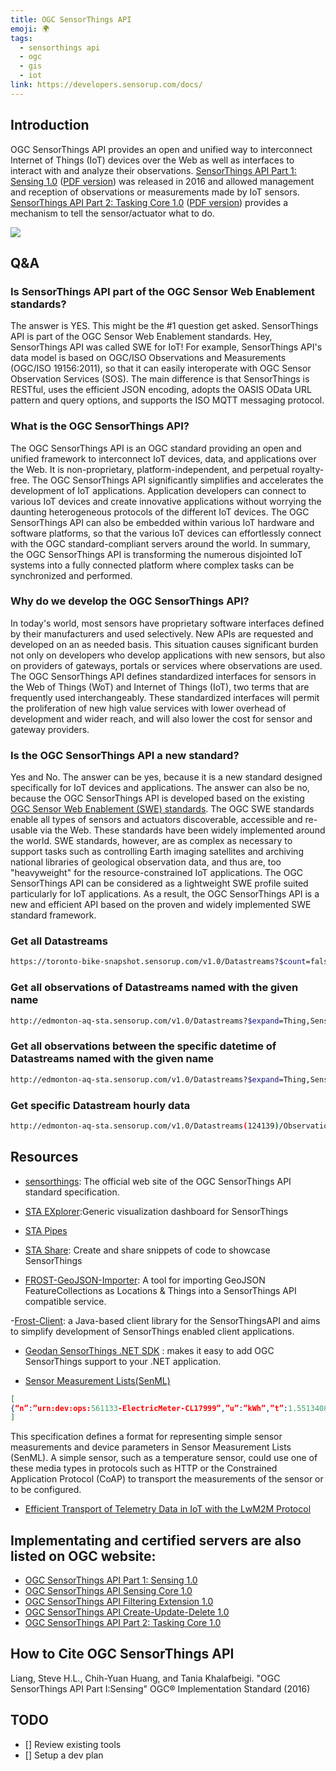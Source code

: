 ```yaml
---
title: OGC SensorThings API
emoji: 🌍
tags:
  - sensorthings api
  - ogc
  - gis
  - iot
link: https://developers.sensorup.com/docs/
---
```


## Introduction

OGC SensorThings API provides an open and unified way to interconnect Internet of Things (IoT) devices over the Web as well as interfaces to interact with and analyze their observations. <Highlight color="green">[SensorThings API Part 1: Sensing 1.0](http://docs.opengeospatial.org/is/15-078r6/15-078r6.html) ([PDF version](https://portal.opengeospatial.org/files/15-078r6))</Highlight> was released in 2016 and allowed management and reception of observations or measurements made by IoT sensors. <Highlight color="green">[SensorThings API Part 2: Tasking Core 1.0](http://docs.opengeospatial.org/is/17-079r1/17-079r1.html) ([PDF version](https://portal.opengeospatial.org/files/17-079r1))</Highlight> provides a mechanism to tell the sensor/actuator what to do.

![](https://external-content.duckduckgo.com/iu/?u=http%3A%2F%2Fwww.mdpi.com%2Fsensors%2Fsensors-16-01395%2Farticle_deploy%2Fhtml%2Fimages%2Fsensors-16-01395-g004.png&f=1&nofb=1)

## Q&A

### Is SensorThings API part of the OGC Sensor Web Enablement standards?

The answer is YES. This might be the #1 question get asked. SensorThings API is part of the OGC Sensor Web Enablement standards. Hey, SensorThings API was called SWE for IoT! For example, SensorThings API's data model is based on OGC/ISO Observations and Measurements (OGC/ISO 19156:2011), so that it can easily interoperate with OGC Sensor Observation Services (SOS). The main difference is that SensorThings is RESTful, uses the efficient JSON encoding, adopts the OASIS OData URL pattern and query options, and supports the ISO MQTT messaging protocol.

### What is the OGC SensorThings API?

The OGC SensorThings API is an OGC standard providing an open and unified framework to interconnect IoT devices, data, and applications over the Web. It is non-proprietary, platform-independent, and perpetual royalty-free. The OGC SensorThings API significantly simplifies and accelerates the development of IoT applications. Application developers can connect to various IoT devices and create innovative applications without worrying the daunting heterogeneous protocols of the different IoT devices. The OGC SensorThings API can also be embedded within various IoT hardware and software platforms, so that the various IoT devices can effortlessly connect with the OGC standard-compliant servers around the world. In summary, the OGC SensorThings API is transforming the numerous disjointed IoT systems into a fully connected platform where complex tasks can be synchronized and performed.

### Why do we develop the OGC SensorThings API?

In today's world, most sensors have proprietary software interfaces defined by their manufacturers and used selectively. New APIs are requested and developed on an as needed basis. This situation causes significant burden not only on developers who develop applications with new sensors, but also on providers of gateways, portals or services where observations are used. The OGC SensorThings API defines standardized interfaces for sensors in the Web of Things (WoT) and Internet of Things (IoT), two terms that are frequently used interchangeably. These standardized interfaces will permit the proliferation of new high value services with lower overhead of development and wider reach, and will also lower the cost for sensor and gateway providers.

### Is the OGC SensorThings API a new standard?

Yes and No. The answer can be yes, because it is a new standard designed specifically for IoT devices and applications. The answer can also be no, because the OGC SensorThings API is developed based on the existing [OGC Sensor Web Enablement (SWE) standards](http://www.opengeospatial.org/ogc/markets-technologies/swe). The OGC SWE standards enable all types of sensors and actuators discoverable, accessible and re-usable via the Web. These standards have been widely implemented around the world. SWE standards, however, are as complex as necessary to support tasks such as controlling Earth imaging satellites and archiving national libraries of geological observation data, and thus are, too "heavyweight" for the resource-constrained IoT applications. The OGC SensorThings API can be considered as a lightweight SWE profile suited particularly for IoT applications. As a result, the OGC SensorThings API is a new and efficient API based on the proven and widely implemented SWE standard framework.

### Get all Datastreams

```sh
https://toronto-bike-snapshot.sensorup.com/v1.0/Datastreams?$count=false&$expand=Thing/Locations,ObservedProperty,Observations($top=2000),Observations/FeatureOfInterest&$top=1
```

### Get all observations of Datastreams named with the given name

```sh
http://edmonton-aq-sta.sensorup.com/v1.0/Datastreams?$expand=Thing,Sensor,ObservedProperty,Observations,Observations%2FFeatureOfInterest&$filter=substringof('PM2.5',name)
```

### Get all observations between the specific datetime of Datastreams named with the given name

```sh
http://edmonton-aq-sta.sensorup.com/v1.0/Datastreams?$expand=Thing,Sensor,ObservedProperty,Observations,Observations%2FFeatureOfInterest&$filter=substringof('PM2.5',name) and Observations/phenomenonTime ge 2017-01-01T00:00:00.000Z and Observations/phenomenonTime le 2018-03-01T00:00:00.000Z
```

### Get specific Datastream hourly data

```sh
http://edmonton-aq-sta.sensorup.com/v1.0/Datastreams(124139)/Observations?$aggregate=mean_hour:America/Edmonton
```

## Resources

- [sensorthings](https://github.com/opengeospatial/sensorthings): The official web site of the OGC SensorThings API standard specification.

- [STA EXplorer](https://explorer.sensorup.com/?url=https://toronto-bike-snapshot.sensorup.com/v1.0):Generic visualization dashboard for SensorThings

- [STA Pipes](https://sdk.sensorup.com/app/pipes/#/)

- [STA Share](share.sensorup.com): Create and share snippets of code to showcase SensorThings

- [FROST-GeoJSON-Importer](https://github.com/hylkevds/FROST-GeoJsonImporter): A tool for importing GeoJSON FeatureCollections as Locations & Things into a SensorThings API compatible service.

-[Frost-Client](https://github.com/FraunhoferIOSB/FROST-Client): a Java-based client library for the SensorThingsAPI and aims to simplify development of SensorThings enabled client applications.

- [Geodan SensorThings .NET SDK](https://github.com/gost/sensorthings-net-sdk) : makes it easy to add OGC SensorThings support to your .NET application.

- [Sensor Measurement Lists(SenML)](https://tools.ietf.org/html/rfc8428)

```json
[
{“n”:”urn:dev:ops:561133-ElectricMeter-CL17999”,”u”:”kWh”,”t”:1.5513408e+09,”v”:65141}
]
```

This specification defines a format for representing simple sensor
measurements and device parameters in Sensor Measurement Lists
(SenML). A simple sensor, such as a temperature sensor, could use one of these media types in protocols such as HTTP or the Constrained Application Protocol (CoAP) to transport the measurements of the sensor or to be configured.

- [Efficient Transport of Telemetry Data in IoT with the LwM2M Protocol](https://www.avsystem.com/blog/efficient-transport-measurement-data-iot/)

## Implementating and certified servers are also listed on OGC website:

- [OGC SensorThings API Part 1: Sensing 1.0](https://www.ogc.org/resource/products/byspec/?specid=772)
- [OGC SensorThings API Sensing Core 1.0](https://www.ogc.org/resource/products/byspec/?specid=773)
- [OGC SensorThings API Filtering Extension 1.0](https://www.ogc.org/resource/products/byspec/?specid=774)
- [OGC SensorThings API Create-Update-Delete 1.0](https://www.ogc.org/resource/products/byspec/?specid=775)
- [OGC SensorThings API Part 2: Tasking Core 1.0](https://www.ogc.org/resource/products/byspec/?specid=971)

## How to Cite OGC SensorThings API

Liang, Steve H.L., Chih-Yuan Huang, and Tania Khalafbeigi. "OGC SensorThings API Part I:Sensing" OGC® Implementation Standard (2016)

## TODO

- [] Review existing tools
- [] Setup a dev plan
